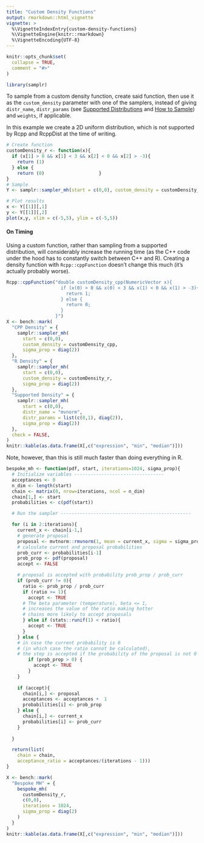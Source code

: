```yaml
---
title: "Custom Density Functions"
output: rmarkdown::html_vignette
vignette: >
  %\VignetteIndexEntry{custom-density-functions}
  %\VignetteEngine{knitr::rmarkdown}
  %\VignetteEncoding{UTF-8}
---
```


```r
knitr::opts_chunk$set(
  collapse = TRUE,
  comment = "#>"
)
```

```r
library(samplr)
```

To sample from a custom density function, create said function, then use it as the `custom_density` parameter with one of the samplers, instead of giving `distr_name`, `distr_params` (see [Supported Distributions](supported-distributions.html) and [How to Sample](how-to-sample.html)) and `weights`, if applicable.

In this example we create a 2D uniform distribution, which is not supported by Rcpp and RcppDist at the time of writing.
```r
# Create function
customDensity_r <- function(x){
  if (x[1] > 0 && x[1] < 3 && x[2] < 0 && x[2] > -3){
    return (1)
  } else {
    return (0)                    }
}
# Sample
Y <- samplr::sampler_mh(start = c(0,0), custom_density = customDensity_r)

# Plot results
x <- Y[[1]][,1]
y <- Y[[1]][,2]
plot(x,y, xlim = c(-5,5), ylim = c(-5,5))
```


#### On Timing

Using a custom function, rather than sampling from a supported distribution, will considerably increase the running time (as the C++ code under the hood has to constantly switch between C++ and R). Creating a density function with `Rcpp::cppFunction` doesn't change this much (it's actually probably worse). 

```r
Rcpp::cppFunction("double customDensity_cpp(NumericVector x){
                    if (x(0) > 0 && x(0) < 3 && x(1) < 0 && x(1) > -3){
                      return 1;
                    } else {
                      return 0;
                    }
                  }")
X <- bench::mark(
  "CPP Density" = {
    samplr::sampler_mh(
      start = c(0,0), 
      custom_density = customDensity_cpp, 
      sigma_prop = diag(2))
  },
  "R Density" = {
    samplr::sampler_mh(
      start = c(0,0), 
      custom_density = customDensity_r, 
      sigma_prop = diag(2))
  },
  "Supported Density" = {
    samplr::sampler_mh(
      start = c(0,0), 
      distr_name = "mvnorm", 
      distr_params = list(c(0,1), diag(2)), 
      sigma_prop = diag(2))
  },
  check = FALSE,
)
knitr::kable(as.data.frame(X[,c("expression", "min", "median")]))
```

Note, however, than this is still much faster than doing everything in R. 
```r
bespoke_mh <- function(pdf, start, iterations=1024, sigma_prop){
  # Initialize variables ---------------------------------
  acceptances <- 0
  n_dim <- length(start)
  chain <- matrix(0, nrow=iterations, ncol = n_dim)
  chain[1,] <- start
  probabilities <- c(pdf(start))

  # Run the sampler ------------------------------------------------

  for (i in 2:iterations){
    current_x <- chain[i-1,]
    # generate proposal
    proposal <- mvtnorm::rmvnorm(1, mean = current_x, sigma = sigma_prop)
    # calculate current and proposal probabilities
    prob_curr <- probabilities[i-1]
    prob_prop <- pdf(proposal)
    accept <- FALSE

    # proposal is accepted with probability prob_prop / prob_curr
    if (prob_curr != 0){
      ratio <- prob_prop / prob_curr
      if (ratio >= 1){
        accept <- TRUE
      # The beta parameter (temperature), beta <= 1, 
      # increases the value of the ratio making hotter 
      # chains more likely to accept proposals
      } else if (stats::runif(1) < ratio){
        accept <- TRUE
      }
    } else {
    # in case the current probability is 0 
    # (in which case the ratio cannot be calculated), 
    # the step is accepted if the probability of the proposal is not 0
        if (prob_prop > 0) {
          accept <- TRUE
        }
    }
    
    if (accept){
      chain[i,] <- proposal
      acceptances <- acceptances +  1
      probabilities[i] <- prob_prop
    } else {
      chain[i,] <- current_x
      probabilities[i] <- prob_curr
    }
  
  }

  return(list(
    chain = chain,
    acceptance_ratio = acceptances/(iterations - 1)))
}

X <- bench::mark(
  "Bespoke MH" = {
    bespoke_mh(
      customDensity_r, 
      c(0,0), 
      iterations = 1024, 
      sigma_prop = diag(2)
    )
  }
)
knitr::kable(as.data.frame(X[,c("expression", "min", "median")]))
```
